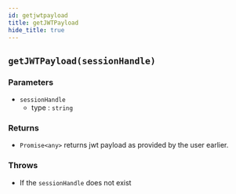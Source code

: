```yaml
---
id: getjwtpayload
title: getJWTPayload
hide_title: true
---
```


## ``getJWTPayload(sessionHandle)``

### Parameters
- ``sessionHandle``
  - type : ``string``

### Returns
- ``Promise<any>`` returns jwt payload as provided by the user earlier.

### Throws
- If the `sessionHandle` does not exist